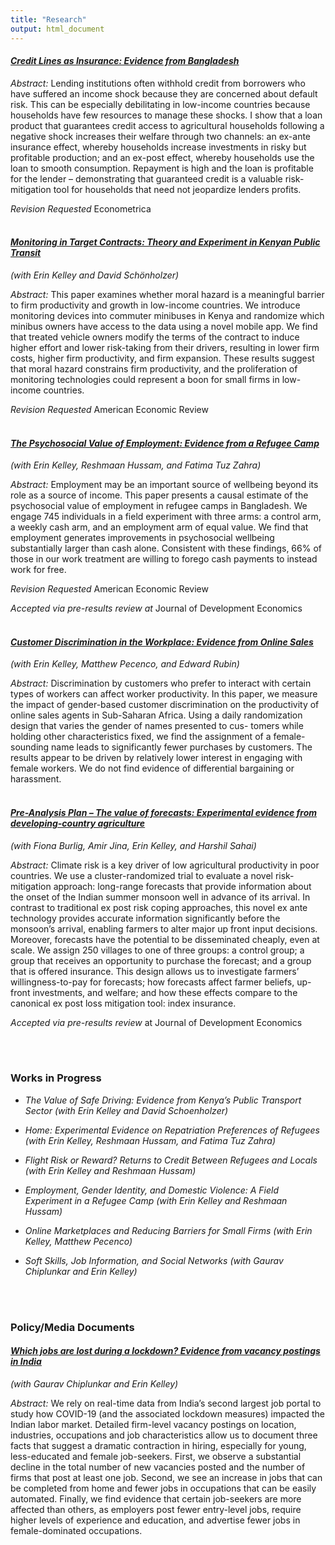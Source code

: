 ```yaml
---
title: "Research"
output: html_document
---
```

<div>

#### <em> [Credit Lines as Insurance: Evidence from Bangladesh](pdfs/JMP_Lane.pdf) </em> 

*Abstract:*
Lending institutions often withhold credit from borrowers who have suffered an income shock because they are concerned about default risk. This can be especially debilitating in low-income countries because households have few resources to manage these shocks. I show that a loan product that guarantees credit access to agricultural households following a negative shock increases their welfare through two channels: an ex-ante insurance effect, whereby households increase investments in risky but profitable production; and an ex-post effect, whereby households use the loan to smooth consumption. Repayment is high and the loan is profitable for the lender – demonstrating that guaranteed credit is a valuable risk-mitigation tool for households that need not jeopardize lenders profits.

*Revision Requested* Econometrica
<br/>
<br/>

#### <em> [Monitoring in Target Contracts: Theory and Experiment in Kenyan Public Transit](pdfs/matatu.pdf) </em>
*(with Erin Kelley and David Sch&ouml;nholzer)*

*Abstract:*
This paper examines whether moral hazard is a meaningful barrier to firm productivity and growth in low-income countries. We introduce monitoring devices into commuter minibuses in Kenya and randomize which minibus owners have access to the data using a novel mobile app. We find that treated vehicle owners modify the terms of the contract to induce higher effort and lower risk-taking from their drivers, resulting in lower firm costs, higher firm productivity, and firm expansion. These results suggest that moral hazard constrains firm productivity, and the proliferation of monitoring technologies could represent a boon for small firms in low-income countries.

*Revision Requested* American Economic Review
<br/>
<br/>

#### <em> [The Psychosocial Value of Employment: Evidence from a Refugee Camp](pdfs/employment.pdf) </em> 
*(with Erin Kelley, Reshmaan Hussam, and Fatima Tuz Zahra)* 

*Abstract:*
Employment may be an important source of wellbeing beyond its role as a source of income. This paper presents a causal estimate of the psychosocial value of employment in refugee camps in Bangladesh. We engage 745 individuals in a field experiment with three arms: a control arm, a weekly cash arm, and an employment arm of equal value. We find that employment generates improvements in psychosocial wellbeing substantially larger than cash alone. Consistent with these findings, 66% of those in our work treatment are willing to forego cash payments to instead work for free.

*Revision Requested* American Economic Review

*Accepted via pre-results review at* Journal of Development Economics 
<br/>
<br/>


#### <em> [Customer Discrimination in the Workplace: Evidence from Online Sales](pdfs/customer_discrimination.pdf) </em> 
*(with Erin Kelley, Matthew Pecenco, and Edward Rubin)* 

*Abstract:*
Discrimination by customers who prefer to interact with certain types of workers can affect worker productivity. In this paper, we measure the impact of gender-based customer discrimination on the productivity of online sales agents in Sub-Saharan Africa. Using a daily randomization design that varies the gender of names presented to cus- tomers while holding other characteristics fixed, we find the assignment of a female-sounding name leads to significantly fewer purchases by customers. The results appear to be driven by relatively lower interest in engaging with female workers. We do not find evidence of differential bargaining or harassment.
<br/>
<br/>

#### <em> [Pre-Analysis Plan -- The value of forecasts: Experimental evidence from developing-country agriculture](pdfs/India_Forecasts_PAP.pdf) </em> 
*(with Fiona Burlig, Amir Jina, Erin Kelley, and Harshil Sahai)* 

*Abstract:*
Climate risk is a key driver of low agricultural productivity in poor countries. We use a cluster-randomized trial to evaluate a novel risk-mitigation approach: long-range forecasts that provide information about the onset of the Indian summer monsoon well in advance of its arrival. In contrast to traditional ex post risk coping approaches, this novel ex ante technology provides accurate information significantly before the monsoon’s arrival, enabling farmers to alter major up front input decisions. Moreover, forecasts have the potential to be disseminated cheaply, even at scale. We assign 250 villages to one of three groups: a control group; a group that receives an opportunity to purchase the forecast; and a group that is offered insurance. This design allows us to investigate farmers’ willingness-to-pay for forecasts; how forecasts affect farmer beliefs, up-front investments, and welfare; and how these effects compare to the canonical ex post loss mitigation tool: index insurance.

*Accepted via pre-results review* at Journal of Development Economics

<br/>
<br/>



### Works in Progress

+ *The Value of Safe Driving: Evidence from Kenya's Public Transport Sector (with Erin Kelley and David Schoenholzer)*

+ *Home: Experimental Evidence on Repatriation Preferences of Refugees (with Erin Kelley, Reshmaan Hussam, and Fatima Tuz Zahra)*

+ *Flight Risk or Reward? Returns to Credit Between Refugees and Locals (with Erin Kelley and Reshmaan Hussam)*

+ *Employment, Gender Identity, and Domestic Violence: A Field Experiment in a Refugee Camp (with Erin Kelley and Reshmaan Hussam)*

+ *Online Marketplaces and Reducing Barriers for Small Firms (with Erin Kelley, Matthew Pecenco)*

+ *Soft Skills, Job Information, and Social Networks (with Gaurav Chiplunkar and Erin Kelley)*


<br/>
<br/>

### Policy/Media Documents


#### <em> [Which jobs are lost during a lockdown? Evidence from vacancy postings in India](pdfs/CKL_Covid_July2020.pdf) </em>
*(with Gaurav Chiplunkar and Erin Kelley)*

*Abstract:*
We rely on real-time data from India's second largest job portal to study how COVID-19 (and the associated lockdown measures) impacted the Indian labor market. Detailed firm-level vacancy postings on location, industries, occupations and job characteristics allow us to document three facts that suggest a dramatic contraction in hiring, especially for young, less-educated and female job-seekers. First, we observe a substantial decline in the total number of new vacancies posted and the number of firms that post at least one job. Second, we see an increase in jobs that can be completed from home and fewer jobs in occupations that can be easily automated. Finally, we find evidence that certain job-seekers are more affected than others, as employers post fewer entry-level jobs, require higher levels of experience and education, and advertise fewer jobs in female-dominated occupations.
<br/>
<br/>

</div>




